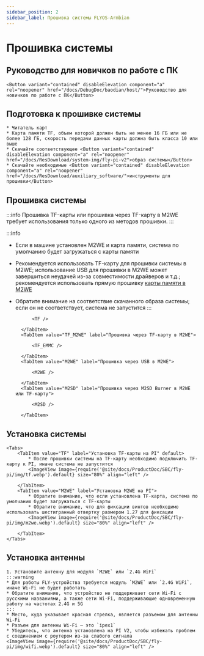 ```yaml
---
sidebar_position: 2
sidebar_label: Прошивка системы FLYOS-Armbian
---
```




# Прошивка системы

## Руководство для новичков по работе с ПК

    <Button variant="contained" disableElevation component="a" rel="noopener" href="/docs/DebugDoc/baodian/host/">Руководство для новичков по работе с ПК</Button>

## Подготовка к прошивке системы

    * Читатель карт
    * Карта памяти TF, объем которой должен быть не менее 16 ГБ или не более 128 ГБ, скорость передачи данных карты должна быть класса 10 или выше
    * Скачайте соответствующее <Button variant="contained" disableElevation component="a" rel="noopener" href="/docs/ResDownload/system-img/fly-pi-v2">образ системы</Button>
    * Скачайте необходимые <Button variant="contained" disableElevation component="a" rel="noopener" href="/docs/ResDownload/auxiliary_software/">инструменты для прошивки</Button>

## Прошивка системы

:::info
Прошивка TF-карты или прошивка через TF-карту в M2WE требует использования только одного из методов прошивки.
:::

:::info
* Если в машине установлен M2WE и карта памяти, система по умолчанию будет загружаться с карты памяти
* Рекомендуется использовать TF-карту для прошивки системы в M2WE; использование USB для прошивки в M2WE может завершиться неудачей из-за совместимости драйверов и т.д.; рекомендуется использовать прямую прошивку [карты памяти в M2WE](https://mellow-next.klipper.cn/docs/ProductDoc/SBC/fly-pi-v2/fly-os)
* Обратите внимание на соответствие скачанного образа системы; если он не соответствует, система не запустится
:::

    <Tabs>
        <TabItem value="TF" label="Прошивка на TF-карту" default>
            
            <TF />
            
        </TabItem>
        <TabItem value="TF_M2WE" label="Прошивка через TF-карту в M2WE">
            
            <TF_EMMC />

        </TabItem>
        <TabItem value="M2WE" label="Прошивка через USB в M2WE">
            
            <M2WE />

        </TabItem>
        <TabItem value="M2SD" label="Прошивка через M2SD Burner в M2WE или TF-карту">
            
            <M2SD />

        </TabItem>
    </Tabs>

## Установка системы

    <Tabs>
        <TabItem value="TF" label="Установка TF-карты на PI" default>
            * После прошивки системы на TF-карту необходимо подключить TF-карту к PI, иначе система не запустится
            <ImageView image={require('@site/docs/ProductDoc/SBC/fly-pi/img/tf.webp').default} size="80%" align="left" />  

        </TabItem>
        <TabItem value="M2WE" label="Установка M2WE на PI">
            * Обратите внимание, что если установлена TF-карта, система по умолчанию будет загружаться с TF-карты
            * Обратите внимание, что для фиксации винтов необходимо использовать шестигранный отвертку размером 1.27 для фиксации
            <ImageView image={require('@site/docs/ProductDoc/SBC/fly-pi/img/m2we.webp').default} size="80%" align="left" />  

        </TabItem>
    </Tabs>


## Установка антенны

    1. Установите антенну для модуля `M2WE` или `2.4G WiFi`
    :::warning
    * Для работы FLY-устройства требуется модуль `M2WE` или `2.4G WiFi`, иначе Wi-Fi не будет работать
    * Обратите внимание, что устройство не поддерживает сети Wi-Fi с русскими названиями, а также сети Wi-Fi, поддерживающие одновременную работу на частотах 2.4G и 5G
    :::
    * Место, куда указывает красная стрелка, является разъемом для антенны Wi-Fi
    * Разъем для антенны Wi-Fi — это `ipex1`
    * Убедитесь, что антенна установлена на PI V2, чтобы избежать проблем с соединением с роутером из-за слабого сигнала
    <ImageView image={require('@site/docs/ProductDoc/SBC/fly-pi/img/wifi.webp').default} size="80%" align="left" /> 

